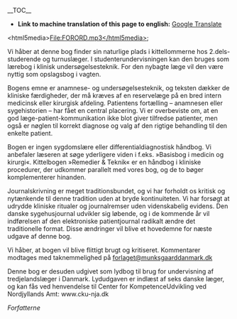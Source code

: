 __TOC__

* '''Link to machine translation of this page to english:''' [[%22https://translate.google.com/translate?sl=da&hl=en&u=http://wiki.hoer-laegedansk.dk/0_Forord%22|Google Translate]]

&lt;html5media&gt;File:FORORD.mp3&lt;/html5media&gt;

Vi håber at denne bog finder sin naturlige plads i kittellommerne hos 2.dels-studerende og turnuslæger. I studenterundervisningen kan den bruges som lærebog i klinisk undersøgelsesteknik. For den nybagte læge vil den være nyttig som opslagsbog i vagten.

Bogens emne er anamnese- og undersøgelsesteknik, og teksten dækker de kliniske færdigheder, der må kræves af en reservelæge på en bred intern medicinsk eller kirurgisk afdeling. Patientens fortælling – anamnesen eller sygehistorien – har fået en central placering. Vi er overbeviste om, at en god læge-patient-kommunikation ikke blot giver tilfredse patienter, men også er nøglen til korrekt diagnose og valg af den rigtige behandling til den enkelte patient.

Bogen er ingen sygdomslære eller differentialdiagnostisk håndbog. Vi anbefaler læseren at søge yderligere viden i f.eks. »Basisbog i medicin og kirurgi«. Kittelbogen »Remedier &amp; Teknik« er en håndbog i kliniske procedurer, der udkommer parallelt med vores bog, og de to bøger komplementerer hinanden.

Journalskrivning er meget traditionsbundet, og vi har forholdt os kritisk og nytænkende til denne tradition uden at bryde kontinuiteten. Vi har forsøgt at udrydde kliniske ritualer og journalremser uden videnskabelig evidens. Den danske sygehusjournal udvikler sig løbende, og i de kommende år vil indførelsen af den elektroniske patientjournal radikalt ændre det traditionelle format. Disse ændringer vil blive et hovedemne for næste udgave af denne bog.

Vi håber, at bogen vil blive flittigt brugt og kritiseret. Kommentarer modtages med taknemmelighed på [mailto:forlaget@munksgaarddanmark.dk forlaget@munksgaarddanmark.dk]

Denne bog er desuden udgivet som lydbog til brug for undervisning af tredjelandslæger i Danmark. Lydudgaven er indlæst af seks danske læger, og kan fås ved henvendelse til Center for KompetenceUdvikling ved Nordjyllands Amt: www.cku-nja.dk

''Forfatterne''

